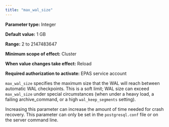 ```yaml
---
title: "max_wal_size"
---
```


<div id="max_wal_size" class="registered_link"></div>

**Parameter type:** Integer

**Default value:** 1 GB

**Range:** 2 to 2147483647

**Minimum scope of effect:** Cluster

**When value changes take effect:** Reload

**Required authorization to activate:** EPAS service account

`max_wal_size` specifies the maximum size that the WAL will reach between automatic WAL checkpoints. This is a soft limit; WAL size can exceed `max_wal_size` under special circumstances (when under a heavy load, a failing archive_command, or a high `wal_keep_segments` setting).

Increasing this parameter can increase the amount of time needed for crash recovery. This parameter can only be set in the `postgresql.conf` file or on the server command line.

